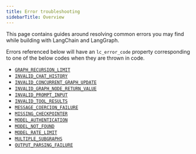 ```yaml
---
title: Error troubleshooting
sidebarTitle: Overview
---
```


This page contains guides around resolving common errors you may find while building with LangChain and LangGraph.

Errors referenced below will have an `lc_error_code` property corresponding to one of the below codes when they are thrown in code.

* [`GRAPH_RECURSION_LIMIT`](/oss/langgraph/errors/GRAPH_RECURSION_LIMIT)
* [`INVALID_CHAT_HISTORY`](/oss/langgraph/errors/INVALID_CHAT_HISTORY)
* [`INVALID_CONCURRENT_GRAPH_UPDATE`](/oss/langgraph/errors/INVALID_CONCURRENT_GRAPH_UPDATE)
* [`INVALID_GRAPH_NODE_RETURN_VALUE`](/oss/langgraph/errors/INVALID_GRAPH_NODE_RETURN_VALUE)
* [`INVALID_PROMPT_INPUT`](/oss/langchain/errors/INVALID_PROMPT_INPUT)
* [`INVALID_TOOL_RESULTS`](/oss/langchain/errors/INVALID_TOOL_RESULTS)
* [`MESSAGE_COERCION_FAILURE`](/oss/langchain/errors/MESSAGE_COERCION_FAILURE)
* [`MISSING_CHECKPOINTER`](/oss/langgraph/errors/MISSING_CHECKPOINTER)
* [`MODEL_AUTHENTICATION`](/oss/langchain/errors/MODEL_AUTHENTICATION)
* [`MODEL_NOT_FOUND`](/oss/langchain/errors/MODEL_NOT_FOUND)
* [`MODEL_RATE_LIMIT`](/oss/langchain/errors/MODEL_RATE_LIMIT)
* [`MULTIPLE_SUBGRAPHS`](/oss/langgraph/errors/MULTIPLE_SUBGRAPHS)
* [`OUTPUT_PARSING_FAILURE`](/oss/langchain/errors/OUTPUT_PARSING_FAILURE)
